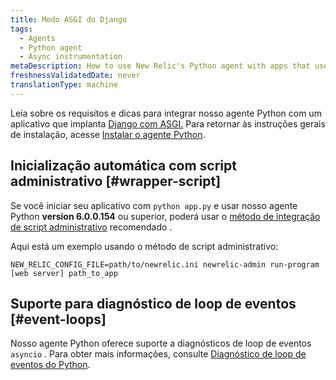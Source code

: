 ```yaml
---
title: Modo ASGI do Django
tags:
  - Agents
  - Python agent
  - Async instrumentation
metaDescription: How to use New Relic's Python agent with apps that use Django with ASGI.
freshnessValidatedDate: never
translationType: machine
---
```


Leia sobre os requisitos e dicas para integrar nosso agente Python com um aplicativo que implanta [Django com ASGI.](https://docs.djangoproject.com/en/3.1/howto/deployment/asgi/) Para retornar às instruções gerais de instalação, acesse [Instalar o agente Python](/docs/agents/python-agent/installation-configuration/python-agent-installation).

## Inicialização automática com script administrativo [#wrapper-script]

Se você iniciar seu aplicativo com `python app.py` e usar nosso agente Python <DNT>**version 6.0.0.154**</DNT> ou superior, poderá usar o [método de integração de script administrativo](/docs/agents/python-agent/installation-configuration/python-agent-installation#integration) recomendado .

Aqui está um exemplo usando o método de script administrativo:

```
NEW_RELIC_CONFIG_FILE=path/to/newrelic.ini newrelic-admin run-program [web server] path_to_app
```

## Suporte para diagnóstico de loop de eventos [#event-loops]

Nosso agente Python oferece suporte a diagnósticos de loop de eventos `asyncio` . Para obter mais informações, consulte [Diagnóstico de loop de eventos do Python](/docs/agents/python-agent/supported-features/python-event-loop-diagnostics).
